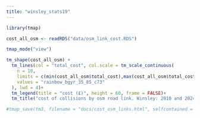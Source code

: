 ```yaml
---
title: "winsley_stats19"
---
```


```r

library(tmap)

cost_all_osm <- readRDS("data/osm_link_cost.RDS")

tmap_mode("view")

tm_shape(cost_all_osm) +
  tm_lines(col = "total_cost", col.scale = tm_scale_continuous(
    n = 10,
    limits = c(min(cost_all_osm$total_cost),max(cost_all_osm$total_cost)),
    values = "rainbow_bgyr_35_85_c73"
  ), lwd = 4)+
  tm_legend(title = "cost (£)", height = 60, frame = FALSE)+
  tm_title("cost of collisions by osm road link. Winsley: 2010 and 2024")

#tmap_save(tm3, filename = "docs/cost_osm_links.html", selfcontained = TRUE)

```
